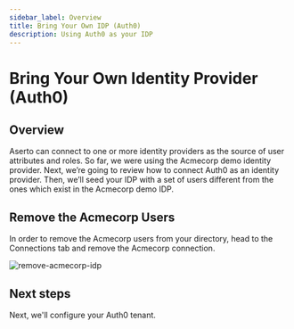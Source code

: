 ```yaml
---
sidebar_label: Overview
title: Bring Your Own IDP (Auth0)
description: Using Auth0 as your IDP
---
```


# Bring Your Own Identity Provider (Auth0)

## Overview

Aserto can connect to one or more identity providers as the source of user attributes and roles. So far, we were using the Acmecorp demo identity provider. Next, we’re going to review how to connect Auth0 as an identity provider. Then, we’ll seed your IDP with a set of users different from the ones which exist in the Acmecorp demo IDP.

## Remove the Acmecorp Users

In order to remove the Acmecorp users from your directory, head to the Connections tab and remove the Acmecorp connection.

![remove-acmecorp-idp](/getting-started-acmecorp/remove-acmecorp-idp.png)

## Next steps

Next, we'll configure your Auth0 tenant.
